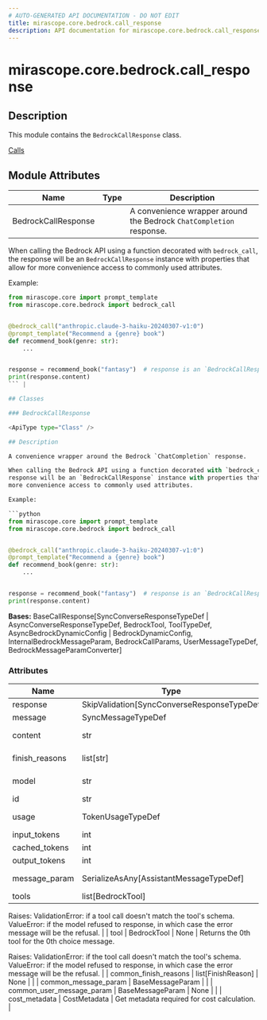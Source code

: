 ```yaml
---
# AUTO-GENERATED API DOCUMENTATION - DO NOT EDIT
title: mirascope.core.bedrock.call_response
description: API documentation for mirascope.core.bedrock.call_response
---
```


# mirascope.core.bedrock.call_response

<ApiType type="Module" />

## Description

This module contains the `BedrockCallResponse` class.

<Info title="Usage">

[Calls](/docs/mirascope/learn/calls#handling-responses)

</Info>

## Module Attributes

| Name | Type | Description |
| ---- | ---- | ----------- |
| BedrockCallResponse |  | A convenience wrapper around the Bedrock `ChatCompletion` response.

When calling the Bedrock API using a function decorated with `bedrock_call`, the
response will be an `BedrockCallResponse` instance with properties that allow for
more convenience access to commonly used attributes.

Example:

```python
from mirascope.core import prompt_template
from mirascope.core.bedrock import bedrock_call


@bedrock_call("anthropic.claude-3-haiku-20240307-v1:0")
@prompt_template("Recommend a {genre} book")
def recommend_book(genre: str):
    ...


response = recommend_book("fantasy")  # response is an `BedrockCallResponse` instance
print(response.content)
``` |

## Classes

### BedrockCallResponse

<ApiType type="Class" />

## Description

A convenience wrapper around the Bedrock `ChatCompletion` response.

When calling the Bedrock API using a function decorated with `bedrock_call`, the
response will be an `BedrockCallResponse` instance with properties that allow for
more convenience access to commonly used attributes.

Example:

```python
from mirascope.core import prompt_template
from mirascope.core.bedrock import bedrock_call


@bedrock_call("anthropic.claude-3-haiku-20240307-v1:0")
@prompt_template("Recommend a {genre} book")
def recommend_book(genre: str):
    ...


response = recommend_book("fantasy")  # response is an `BedrockCallResponse` instance
print(response.content)
```

**Bases:** BaseCallResponse[SyncConverseResponseTypeDef | AsyncConverseResponseTypeDef, BedrockTool, ToolTypeDef, AsyncBedrockDynamicConfig | BedrockDynamicConfig, InternalBedrockMessageParam, BedrockCallParams, UserMessageTypeDef, BedrockMessageParamConverter]

### Attributes

| Name | Type | Description |
| ---- | ---- | ----------- |
| response | SkipValidation[SyncConverseResponseTypeDef | AsyncConverseResponseTypeDef] |  |
| message | SyncMessageTypeDef | AsyncMessageTypeDef | None | Returns the message of the response. |
| content | str | Returns the content of the chat completion for the 0th choice. |
| finish_reasons | list[str] | Returns the finish reasons of the response. |
| model | str | Returns the name of the response model. |
| id | str | Returns the id of the response. |
| usage | TokenUsageTypeDef | Returns the usage of the chat completion. |
| input_tokens | int | None | Returns the number of input tokens. |
| cached_tokens | int | None | Returns the number of cached tokens. |
| output_tokens | int | None | Returns the number of output tokens. |
| message_param | SerializeAsAny[AssistantMessageTypeDef] | Returns the assistants's response as a message parameter. |
| tools | list[BedrockTool] | None | Returns any available tool calls as their `BedrockTool` definition.

Raises:
    ValidationError: if a tool call doesn't match the tool's schema.
    ValueError: if the model refused to response, in which case the error
        message will be the refusal. |
| tool | BedrockTool | None | Returns the 0th tool for the 0th choice message.

Raises:
    ValidationError: if the tool call doesn't match the tool's schema.
    ValueError: if the model refused to response, in which case the error
        message will be the refusal. |
| common_finish_reasons | list[FinishReason] | None |  |
| common_message_param | BaseMessageParam |  |
| common_user_message_param | BaseMessageParam | None |  |
| cost_metadata | CostMetadata | Get metadata required for cost calculation. |



